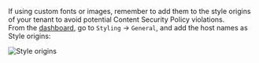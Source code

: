 <Highlight icon="info">

If using custom fonts or images, remember to add them to the style origins of your tenant to avoid potential Content Security Policy violations.  
From the [dashboard](https://dashboard.criipto.com/styling), go to `Styling` -> `General`, and add the host names as Style origins:

![Style origins](/images/style-origins.png)

</Highlight>